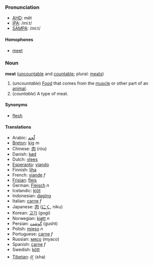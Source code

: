 === Pronunciation ===
*[[w:AHD|AHD]]: mēt
*[[w:IPA|IPA]]: /miːt/
*[[w:SAMPA|SAMPA]]: /mi:t/
==== Homophones ====
*[[meet]]

=== Noun ===
'''meat''' ([[uncountable]] and [[countable]]; plural: [[meats]])

# (''uncountable'') [[Food]] that comes from the [[muscle]] or other part of an [[animal]]. 
# (''countable'') A type of meat.

==== Synonyms ====
*[[flesh]]

==== Translations ====
*Arabic: [[لّحم]]
*[[Breton]]: [[kig]] ''m''
*Chinese: [[肉]] (ròu)
*Danish: [[kød]]
*Dutch: [[vlees]]
*[[Esperanto]]: [[viando]]
*Finnish: [[liha]]
*French: [[viande]] ''f''
*[[Frisian]]: [[fleis]]
*German: [[Fleisch]] ''n''
*Icelandic: [[kjöt]]
*Indonesian: [[daging]]
*Italian: [[carne]] ''f''
*Japanese: [[肉]] ([[にく]], niku)
*Korean: [[고기]] (gogi)
*Norwegian: [[kjøtt]] ''n''
*Persian: [[گوشت]] (gusht)
*Polish: [[mięso]] ''n''
*Portuguese: [[carne]] ''f''
*Russian: [[мясо]] (myaco)
*Spanish: [[carne]] ''f''
*Swedish: [[kött]]
*[[Tibetan]]: [[ཤ་]] (sha)